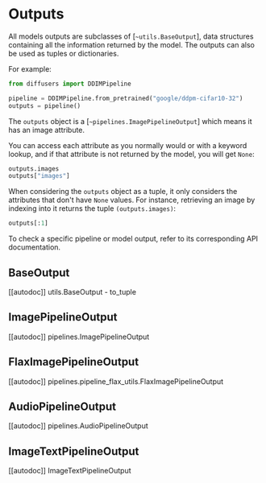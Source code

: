 <!--Copyright 2023 The HuggingFace Team. All rights reserved.

Licensed under the Apache License, Version 2.0 (the "License"); you may not use this file except in compliance with
the License. You may obtain a copy of the License at

http://www.apache.org/licenses/LICENSE-2.0

Unless required by applicable law or agreed to in writing, software distributed under the License is distributed on
an "AS IS" BASIS, WITHOUT WARRANTIES OR CONDITIONS OF ANY KIND, either express or implied. See the License for the
specific language governing permissions and limitations under the License.
-->

# Outputs

All models outputs are subclasses of [`~utils.BaseOutput`], data structures containing all the information returned by the model. The outputs can also be used as tuples or dictionaries.

For example:

```python
from diffusers import DDIMPipeline

pipeline = DDIMPipeline.from_pretrained("google/ddpm-cifar10-32")
outputs = pipeline()
```

The `outputs` object is a [`~pipelines.ImagePipelineOutput`] which means it has an image attribute.

You can access each attribute as you normally would or with a keyword lookup, and if that attribute is not returned by the model, you will get `None`:

```python
outputs.images
outputs["images"]
```

When considering the `outputs` object as a tuple, it only considers the attributes that don't have `None` values.
For instance, retrieving an image by indexing into it returns the tuple `(outputs.images)`:

```python
outputs[:1]
```

<Tip>

To check a specific pipeline or model output, refer to its corresponding API documentation.

</Tip>

## BaseOutput

[[autodoc]] utils.BaseOutput
    - to_tuple

## ImagePipelineOutput

[[autodoc]] pipelines.ImagePipelineOutput

## FlaxImagePipelineOutput

[[autodoc]] pipelines.pipeline_flax_utils.FlaxImagePipelineOutput

## AudioPipelineOutput

[[autodoc]] pipelines.AudioPipelineOutput

## ImageTextPipelineOutput

[[autodoc]] ImageTextPipelineOutput